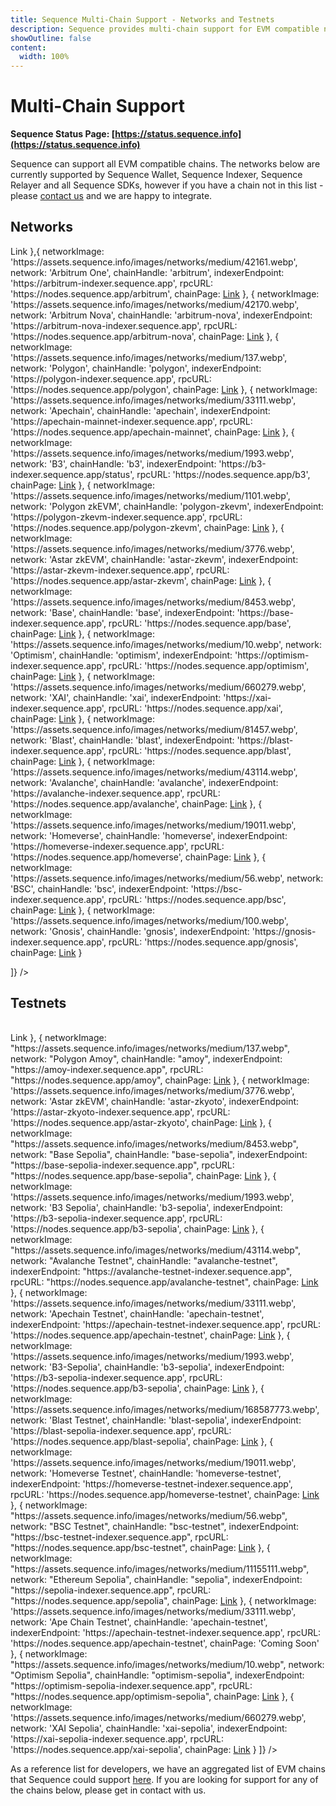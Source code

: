 ```yaml
---
title: Sequence Multi-Chain Support - Networks and Testnets
description: Sequence provides multi-chain support for EVM compatible networks.
showOutline: false
content: 
  width: 100%
---
```


# Multi-Chain Support


**Sequence Status Page: [https://status.sequence.info](https://status.sequence.info)**

Sequence can support all EVM compatible chains. The networks below are currently supported by Sequence Wallet, Sequence Indexer,
Sequence Relayer and all Sequence SDKs, however if you have a chain not in this list - please [contact us](https://support.sequence.xyz/en/) and we are happy to integrate.

## Networks

<Table 
    columns={[
        'Network',
        'Chain Handle',
        'Indexer Endpoint',
        'RPC URL',
        'Chain Page'
    ]}
    rows={[
    {
      networkImage: 'https://assets.sequence.info/images/networks/medium/1.webp',
      network: 'Ethereum',
      chainHandle: 'mainnet',
      indexerEndpoint: 'https://mainnet-indexer.sequence.app',
      rpcURL: 'https://nodes.sequence.app/mainnet',
      chainPage: <a href="/solutions/chainlist/Integrated/ethereum">Link</a>
    },{
      networkImage: 'https://assets.sequence.info/images/networks/medium/42161.webp',
      network: 'Arbitrum One',
      chainHandle: 'arbitrum',
      indexerEndpoint: 'https://arbitrum-indexer.sequence.app',
      rpcURL: 'https://nodes.sequence.app/arbitrum',
      chainPage: <a href="/solutions/chainlist/Integrated/arbitrum">Link</a>
    },
    {
      networkImage: 'https://assets.sequence.info/images/networks/medium/42170.webp',
      network: 'Arbitrum Nova',
      chainHandle: 'arbitrum-nova',
      indexerEndpoint: 'https://arbitrum-nova-indexer.sequence.app',
      rpcURL: 'https://nodes.sequence.app/arbitrum-nova',
      chainPage: <a href="/solutions/chainlist/Integrated/arbitrum-nova">Link</a>
    },
    {
      networkImage: 'https://assets.sequence.info/images/networks/medium/137.webp',
      network: 'Polygon',
      chainHandle: 'polygon',
      indexerEndpoint: 'https://polygon-indexer.sequence.app',
      rpcURL: 'https://nodes.sequence.app/polygon',
      chainPage: <a href="/solutions/chainlist/Integrated/polygon">Link</a>
    },
    {
      networkImage: 'https://assets.sequence.info/images/networks/medium/33111.webp',
      network: 'Apechain',
      chainHandle: 'apechain',
      indexerEndpoint: 'https://apechain-mainnet-indexer.sequence.app',
      rpcURL: 'https://nodes.sequence.app/apechain-mainnet',
      chainPage: <a href="/solutions/chainlist/Integrated/apechain">Link</a>
    },
    {
      networkImage: 'https://assets.sequence.info/images/networks/medium/1993.webp',
      network: 'B3',
      chainHandle: 'b3',
      indexerEndpoint: 'https://b3-indexer.sequence.app/status',
      rpcURL: 'https://nodes.sequence.app/b3',
      chainPage: <a href="/solutions/chainlist/Integrated/b3">Link</a>
    },
    {
      networkImage: 'https://assets.sequence.info/images/networks/medium/1101.webp',
      network: 'Polygon zkEVM',
      chainHandle: 'polygon-zkevm',
      indexerEndpoint: 'https://polygon-zkevm-indexer.sequence.app',
      rpcURL: 'https://nodes.sequence.app/polygon-zkevm',
      chainPage: <a href="/solutions/chainlist/Integrated/polygon-zkevm">Link</a>
    },
    {
      networkImage: 'https://assets.sequence.info/images/networks/medium/3776.webp',
      network: 'Astar zkEVM',
      chainHandle: 'astar-zkevm',
      indexerEndpoint: 'https://astar-zkevm-indexer.sequence.app',
      rpcURL: 'https://nodes.sequence.app/astar-zkevm',
      chainPage: <a href="/solutions/chainlist/Integrated/astar-zkevm">Link</a>
    },
    {
      networkImage: 'https://assets.sequence.info/images/networks/medium/8453.webp',
      network: 'Base',
      chainHandle: 'base',
      indexerEndpoint: 'https://base-indexer.sequence.app',
      rpcURL: 'https://nodes.sequence.app/base',
      chainPage: <a href="/solutions/chainlist/Integrated/base">Link</a>
    },
    {
      networkImage: 'https://assets.sequence.info/images/networks/medium/10.webp',
      network: 'Optimism',
      chainHandle: 'optimism',
      indexerEndpoint: 'https://optimism-indexer.sequence.app',
      rpcURL: 'https://nodes.sequence.app/optimism',
      chainPage: <a href="/solutions/chainlist/Integrated/optimism">Link</a>
    },
    {
      networkImage: 'https://assets.sequence.info/images/networks/medium/660279.webp',
      network: 'XAI',
      chainHandle: 'xai',
      indexerEndpoint: 'https://xai-indexer.sequence.app',
      rpcURL: 'https://nodes.sequence.app/xai',
      chainPage: <a href="/solutions/chainlist/Integrated/xai">Link</a>
    },
    {
      networkImage: 'https://assets.sequence.info/images/networks/medium/81457.webp',
      network: 'Blast',
      chainHandle: 'blast',
      indexerEndpoint: 'https://blast-indexer.sequence.app',
      rpcURL: 'https://nodes.sequence.app/blast',
      chainPage: <a href="/solutions/chainlist/Integrated/blast">Link</a>
    },
    {
      networkImage: 'https://assets.sequence.info/images/networks/medium/43114.webp',
      network: 'Avalanche',
      chainHandle: 'avalanche',
      indexerEndpoint: 'https://avalanche-indexer.sequence.app',
      rpcURL: 'https://nodes.sequence.app/avalanche',
      chainPage: <a href="/solutions/chainlist/Integrated/avalanche">Link</a>
    },
    {
      networkImage: 'https://assets.sequence.info/images/networks/medium/19011.webp',
      network: 'Homeverse',
      chainHandle: 'homeverse',
      indexerEndpoint: 'https://homeverse-indexer.sequence.app',
      rpcURL: 'https://nodes.sequence.app/homeverse',
      chainPage: <a href="/solutions/chainlist/Integrated/home-verse">Link</a>
    },
    {
      networkImage: 'https://assets.sequence.info/images/networks/medium/56.webp',
      network: 'BSC',
      chainHandle: 'bsc',
      indexerEndpoint: 'https://bsc-indexer.sequence.app',
      rpcURL: 'https://nodes.sequence.app/bsc',
      chainPage: <a href="/solutions/chainlist/Integrated/binance">Link</a>
    },
    {
      networkImage: 'https://assets.sequence.info/images/networks/medium/100.webp',
      network: 'Gnosis',
      chainHandle: 'gnosis',
      indexerEndpoint: 'https://gnosis-indexer.sequence.app',
      rpcURL: 'https://nodes.sequence.app/gnosis',
      chainPage: <a href="/solutions/chainlist/Integrated/gnosis">Link</a>
    }

]} />

## Testnets

<Table
  columns={["Network", "Chain Handle", "Indexer Endpoint", "RPC URL", "Chain Page"]}
  rows={[
    {
      networkImage: "https://assets.sequence.info/images/networks/medium/42161.webp",
      network: "Arbitrum Sepolia",
      chainHandle: "arbitrum-sepolia",
      indexerEndpoint: "https://arbitrum-sepolia-indexer.sequence.app",
      rpcURL: "https://nodes.sequence.app/arbitrum-sepolia",
      chainPage: <a href="/solutions/chainlist/Integrated/arbitrum-sepolia">Link</a>
    },
    {
      networkImage: "https://assets.sequence.info/images/networks/medium/137.webp",
      network: "Polygon Amoy",
      chainHandle: "amoy",
      indexerEndpoint: "https://amoy-indexer.sequence.app",
      rpcURL: "https://nodes.sequence.app/amoy",
      chainPage: <a href="/solutions/chainlist/Integrated/polygon-amoy-testnet">Link</a>
    },
    {
      networkImage: 'https://assets.sequence.info/images/networks/medium/3776.webp',
      network: 'Astar zkEVM',
      chainHandle: 'astar-zkyoto',
      indexerEndpoint: 'https://astar-zkyoto-indexer.sequence.app',
      rpcURL: 'https://nodes.sequence.app/astar-zkyoto',
      chainPage: <a href="/solutions/chainlist/Integrated/astar-zkyoto">Link</a>
    },
    {
      networkImage: "https://assets.sequence.info/images/networks/medium/8453.webp",
      network: "Base Sepolia",
      chainHandle: "base-sepolia",
      indexerEndpoint: "https://base-sepolia-indexer.sequence.app",
      rpcURL: "https://nodes.sequence.app/base-sepolia",
      chainPage: <a href="/solutions/chainlist/Integrated/base-sepolia-testnet">Link</a>
    },
    {
      networkImage: 'https://assets.sequence.info/images/networks/medium/1993.webp',
      network: 'B3 Sepolia',
      chainHandle: 'b3-sepolia',
      indexerEndpoint: 'https://b3-sepolia-indexer.sequence.app',
      rpcURL: 'https://nodes.sequence.app/b3-sepolia',
      chainPage: <a href="/solutions/chainlist/Integrated/b3-sepolia">Link</a>
    },
    {
      networkImage: "https://assets.sequence.info/images/networks/medium/43114.webp",
      network: "Avalanche Testnet",
      chainHandle: "avalanche-testnet",
      indexerEndpoint: "https://avalanche-testnet-indexer.sequence.app",
      rpcURL: "https://nodes.sequence.app/avalanche-testnet",
      chainPage: <a href="/solutions/chainlist/Integrated/avalanche-fuji">Link</a>
    },
    {
      networkImage: 'https://assets.sequence.info/images/networks/medium/33111.webp',
      network: 'Apechain Testnet',
      chainHandle: 'apechain-testnet',
      indexerEndpoint: 'https://apechain-testnet-indexer.sequence.app',
      rpcURL: 'https://nodes.sequence.app/apechain-testnet',
      chainPage: <a href="/solutions/chainlist/Integrated/apechain-testnet">Link</a>
    },
    {
      networkImage: 'https://assets.sequence.info/images/networks/medium/1993.webp',
      network: 'B3-Sepolia',
      chainHandle: 'b3-sepolia',
      indexerEndpoint: 'https://b3-sepolia-indexer.sequence.app',
      rpcURL: 'https://nodes.sequence.app/b3-sepolia',
      chainPage: <a href="/solutions/chainlist/Integrated/b3">Link</a>
    },
    {
      networkImage: 'https://assets.sequence.info/images/networks/medium/168587773.webp',
      network: 'Blast Testnet',
      chainHandle: 'blast-sepolia',
      indexerEndpoint: 'https://blast-sepolia-indexer.sequence.app',
      rpcURL: 'https://nodes.sequence.app/blast-sepolia',
      chainPage: <a href="/solutions/chainlist/Integrated/blast-sepolia-testnet">Link</a>
    },
    {
      networkImage: 'https://assets.sequence.info/images/networks/medium/19011.webp',
      network: 'Homeverse Testnet',
      chainHandle: 'homeverse-testnet',
      indexerEndpoint: 'https://homeverse-testnet-indexer.sequence.app',
      rpcURL: 'https://nodes.sequence.app/homeverse-testnet',
      chainPage: <a href="/solutions/chainlist/Integrated/oasys-homeverse-testnet">Link</a>
    },
    {
      networkImage: "https://assets.sequence.info/images/networks/medium/56.webp",
      network: "BSC Testnet",
      chainHandle: "bsc-testnet",
      indexerEndpoint: "https://bsc-testnet-indexer.sequence.app",
      rpcURL: "https://nodes.sequence.app/bsc-testnet",
      chainPage: <a href="/solutions/chainlist/Integrated/binance-testnet">Link</a>
    },
    {
      networkImage: "https://assets.sequence.info/images/networks/medium/11155111.webp",
      network: "Ethereum Sepolia",
      chainHandle: "sepolia",
      indexerEndpoint: "https://sepolia-indexer.sequence.app",
      rpcURL: "https://nodes.sequence.app/sepolia",
      chainPage: <a href="/solutions/chainlist/Integrated/sepolia">Link</a>
    },
    {
      networkImage: 'https://assets.sequence.info/images/networks/medium/33111.webp',
      network: 'Ape Chain Testnet',
      chainHandle: 'apechain-testnet',
      indexerEndpoint: 'https://apechain-testnet-indexer.sequence.app',
      rpcURL: 'https://nodes.sequence.app/apechain-testnet',
      chainPage: 'Coming Soon'
    },
    {
      networkImage: "https://assets.sequence.info/images/networks/medium/10.webp",
      network: "Optimism Sepolia",
      chainHandle: "optimism-sepolia",
      indexerEndpoint: "https://optimism-sepolia-indexer.sequence.app",
      rpcURL: "https://nodes.sequence.app/optimism-sepolia",
      chainPage: <a href="/solutions/chainlist/Integrated/op-sepolia-testnet">Link</a>
    },
    {
      networkImage: 'https://assets.sequence.info/images/networks/medium/660279.webp',
      network: 'XAI Sepolia',
      chainHandle: 'xai-sepolia',
      indexerEndpoint: 'https://xai-sepolia-indexer.sequence.app',
      rpcURL: 'https://nodes.sequence.app/xai-sepolia',
      chainPage: <a href="/solutions/chainlist/Integrated/xai-sepolia">Link</a>
    }
  ]}
/>

As a reference list for developers, we have an aggregated list of EVM chains that Sequence could support [here](/solutions/chainlist/non-integrated-overview). If you are looking for support for any of the chains below, please get in contact with us.
